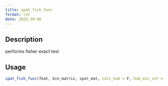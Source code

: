 ```yaml
--- 
title: spat_fish_func 
format: rst 
date: 2022-10-06 
--- 
```


## Description

performs fisher exact test


## Usage

```r
spat_fish_func(feat, bin_matrix, spat_mat, calc_hub = F, hub_min_int = 3)
```


